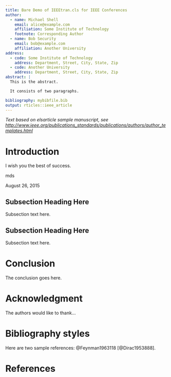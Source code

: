 ```yaml
---
title: Bare Demo of IEEEtran.cls for IEEE Conferences
author:
  - name: Michael Shell
    email: alice@example.com
    affiliation: Some Institute of Technology
    footnote: Corresponding Author
  - name: Bob Security
    email: bob@example.com
    affiliation: Another University
address:
  - code: Some Institute of Technology
    address: Department, Street, City, State, Zip
  - code: Another University
    address: Department, Street, City, State, Zip
abstract: |
  This is the abstract.

  It consists of two paragraphs.

bibliography: mybibfile.bib
output: rticles::ieee_article
---
```


_Text based on elsarticle sample manuscript, see [http://www.ieee.org/publications_standards/publications/authors/author_templates.html](http://www.ieee.org/publications_standards/publications/authors/author_templates.html)_


Introduction
=============

<!-- % no \IEEEPARstart -->
<!-- This demo file is intended to serve as a ``starter file'' -->
<!-- for IEEE conference papers produced under \LaTeX\ using -->
<!-- IEEEtran.cls version 1.8b and later. -->
<!-- % You must have at least 2 lines in the paragraph with the drop letter -->
<!-- % (should never be an issue) -->
I wish you the best of success.

\hfill mds
 
\hfill August 26, 2015

## Subsection Heading Here
Subsection text here.

## Subsection Heading Here
Subsection text here.

<!-- % An example of a floating figure using the graphicx package. -->
<!-- % Note that \label must occur AFTER (or within) \caption. -->
<!-- % For figures, \caption should occur after the \includegraphics. -->
<!-- % Note that IEEEtran v1.7 and later has special internal code that -->
<!-- % is designed to preserve the operation of \label within \caption -->
<!-- % even when the captionsoff option is in effect. However, because -->
<!-- % of issues like this, it may be the safest practice to put all your -->
<!-- % \label just after \caption rather than within \caption{}. -->
<!-- % -->
<!-- % Reminder: the "draftcls" or "draftclsnofoot", not "draft", class -->
<!-- % option should be used if it is desired that the figures are to be -->
<!-- % displayed while in draft mode. -->
<!-- % -->
<!-- %\begin{figure}[!t] -->
<!-- %\centering -->
<!-- %\includegraphics[width=2.5in]{myfigure} -->
<!-- % where an .eps filename suffix will be assumed under latex,  -->
<!-- % and a .pdf suffix will be assumed for pdflatex; or what has been declared -->
<!-- % via \DeclareGraphicsExtensions. -->
<!-- %\caption{Simulation results for the network.} -->
<!-- %\label{fig_sim} -->
<!-- %\end{figure} -->

<!-- % Note that the IEEE typically puts floats only at the top, even when this -->
<!-- % results in a large percentage of a column being occupied by floats. -->


<!-- % An example of a double column floating figure using two subfigures. -->
<!-- % (The subfig.sty package must be loaded for this to work.) -->
<!-- % The subfigure \label commands are set within each subfloat command, -->
<!-- % and the \label for the overall figure must come after \caption. -->
<!-- % \hfil is used as a separator to get equal spacing. -->
<!-- % Watch out that the combined width of all the subfigures on a  -->
<!-- % line do not exceed the text width or a line break will occur. -->
<!-- % -->
<!-- %\begin{figure*}[!t] -->
<!-- %\centering -->
<!-- %\subfloat[Case I]{\includegraphics[width=2.5in]{box}% -->
<!-- %\label{fig_first_case}} -->
<!-- %\hfil -->
<!-- %\subfloat[Case II]{\includegraphics[width=2.5in]{box}% -->
<!-- %\label{fig_second_case}} -->
<!-- %\caption{Simulation results for the network.} -->
<!-- %\label{fig_sim} -->
<!-- %\end{figure*} -->
<!-- % -->
<!-- % Note that often IEEE papers with subfigures do not employ subfigure -->
<!-- % captions (using the optional argument to \subfloat[]), but instead will -->
<!-- % reference/describe all of them (a), (b), etc., within the main caption. -->
<!-- % Be aware that for subfig.sty to generate the (a), (b), etc., subfigure -->
<!-- % labels, the optional argument to \subfloat must be present. If a -->
<!-- % subcaption is not desired, just leave its contents blank, -->
<!-- % e.g., \subfloat[]. -->


<!-- % An example of a floating table. Note that, for IEEE style tables, the -->
<!-- % \caption command should come BEFORE the table and, given that table -->
<!-- % captions serve much like titles, are usually capitalized except for words -->
<!-- % such as a, an, and, as, at, but, by, for, in, nor, of, on, or, the, to -->
<!-- % and up, which are usually not capitalized unless they are the first or -->
<!-- % last word of the caption. Table text will default to \footnotesize as -->
<!-- % the IEEE normally uses this smaller font for tables. -->
<!-- % The \label must come after \caption as always. -->
<!-- % -->
<!-- %\begin{table}[!t] -->
<!-- %% increase table row spacing, adjust to taste -->
<!-- %\renewcommand{\arraystretch}{1.3} -->
<!-- % if using array.sty, it might be a good idea to tweak the value of -->
<!-- % \extrarowheight as needed to properly center the text within the cells -->
<!-- %\caption{An Example of a Table} -->
<!-- %\label{table_example} -->
<!-- %\centering -->
<!-- %% Some packages, such as MDW tools, offer better commands for making tables -->
<!-- %% than the plain LaTeX2e tabular which is used here. -->
<!-- %\begin{tabular}{|c||c|} -->
<!-- %\hline -->
<!-- %One & Two\\ -->
<!-- %\hline -->
<!-- %Three & Four\\ -->
<!-- %\hline -->
<!-- %\end{tabular} -->
<!-- %\end{table} -->


<!-- % Note that the IEEE does not put floats in the very first column -->
<!-- % - or typically anywhere on the first page for that matter. Also, -->
<!-- % in-text middle ("here") positioning is typically not used, but it -->
<!-- % is allowed and encouraged for Computer Society conferences (but -->
<!-- % not Computer Society journals). Most IEEE journals/conferences use -->
<!-- % top floats exclusively.  -->
<!-- % Note that, LaTeX2e, unlike IEEE journals/conferences, places -->
<!-- % footnotes above bottom floats. This can be corrected via the -->
<!-- % \fnbelowfloat command of the stfloats package. -->

Conclusion
============
The conclusion goes here.

<!-- % conference papers do not normally have an appendix -->


<!-- % use section* for acknowledgment -->
Acknowledgment
===============

The authors would like to thank...





<!-- % trigger a \newpage just before the given reference -->
<!-- % number - used to balance the columns on the last page -->
<!-- % adjust value as needed - may need to be readjusted if -->
<!-- % the document is modified later -->
<!-- %\IEEEtriggeratref{8} -->
<!-- % The "triggered" command can be changed if desired: -->
<!-- %\IEEEtriggercmd{\enlargethispage{-5in}} -->

Bibliography styles
===================

<!-- % can use a bibliography generated by BibTeX as a .bbl file -->
<!-- % BibTeX documentation can be easily obtained at: -->
<!-- % http://mirror.ctan.org/biblio/bibtex/contrib/doc/ -->
<!-- % The IEEEtran BibTeX style support page is at: -->
<!-- % http://www.michaelshell.org/tex/ieeetran/bibtex/ -->
<!-- %\bibliographystyle{IEEEtran} -->
<!-- % argument is your BibTeX string definitions and bibliography database(s) -->
<!-- %\bibliography{IEEEabrv,../bib/paper} -->
<!-- % -->
<!-- % <OR> manually copy in the resultant .bbl file -->
<!-- % set second argument of \begin to the number of references -->
<!-- % (used to reserve space for the reference number labels box) -->

Here are two sample references: @Feynman1963118 [@Dirac1953888].

References {#references .unnumbered}
==========
